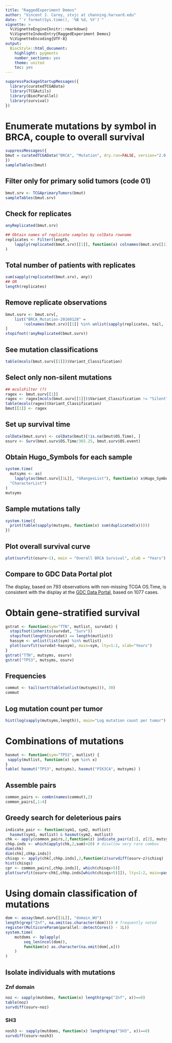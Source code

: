 ```yaml
---
title: "RaggedExperiment Demos"
author: "Vincent J. Carey, stvjc at channing.harvard.edu"
date: "`r format(Sys.time(), '%B %d, %Y')`"
vignette: >
  %\VignetteEngine{knitr::rmarkdown}
  %\VignetteIndexEntry{RaggedExperiment Demos}
  %\VignetteEncoding{UTF-8}
output:
  BiocStyle::html_document:
    highlight: pygments
    number_sections: yes
    theme: united
    toc: yes
---
```


```r
suppressPackageStartupMessages({
  library(curatedTCGAData)
  library(TCGAutils)
  library(BiocParallel)
  library(survival)
})
```

# Enumerate mutations by symbol in BRCA, couple to overall survival

```r
suppressMessages({
bmut = curatedTCGAData("BRCA", "Mutation", dry.run=FALSE, version="2.0.1")
})
sampleTables(bmut)
```

## Filter only for primary solid tumors (code 01)

```r
bmut.srv <- TCGAprimaryTumors(bmut)
sampleTables(bmut.srv)
```

## Check for replicates

```r
anyReplicated(bmut.srv)

## Obtain names of replicate samples by colData rowname
replicates <- Filter(length,
    lapply(replicated(bmut.srv)[[1]], function(x) colnames(bmut.srv[[1]])[x])
)
```

## Total number of patients with replicates

```r
sum(sapply(replicated(bmut.srv), any))
## OR
length(replicates)
```

## Remove replicate observations

```r
bmut.surv <- bmut.srv[,
    list("BRCA_Mutation-20160128" =
        !colnames(bmut.srv)[[1]] %in% unlist(sapply(replicates, tail, -1)))
]
stopifnot(!anyReplicated(bmut.surv))
```

## See mutation classifications

```r
table(mcols(bmut.surv[[1]])$Variant_Classification)
```

## Select only non-silent mutations

```r
## mcolsFilter (?)
ragex <- bmut.surv[[1]]
ragex <- ragex[mcols(bmut.surv[[1]])$Variant_Classification != "Silent", ]
table(mcols(ragex)$Variant_Classification)
bmut[[1]] <- ragex
```

## Set up survival time

```r
colData(bmut.surv) <- colData(bmut)[!is.na(bmut$OS.Time), ]
osurv <- Surv(bmut.surv$OS.Time/365.25, bmut.surv$OS.event)
```

## Obtain Hugo_Symbols for each sample

```r
system.time(
  mutsyms <- as(
    lapply(as(bmut.surv[[1L]], "GRangesList"), function(x) x$Hugo_Symbol),
  "CharacterList")
)
mutsyms
```

## Sample mutations tally

```r
system.time({
  print(table(sapply(mutsyms, function(x) sum(duplicated(x)))))
})
```

## Plot overall survival curve

```r
plot(survfit(osurv~1), main = "Overall BRCA Survival", xlab = "Years")
```

## Compare to GDC Data Portal plot

The display, based on 793 observations with non-missing
TCGA OS.Time, is consistent with the display at the [GDC Data Portal](https://portal.gdc.cancer.gov/exploration?filters=%7B%22op%22%3A%22and%22%2C%22content%22%3A%5B%7B%22content%22%3A%7B%22field%22%3A%22cases.diagnoses.tissue_or_organ_of_origin%22%2C%22value%22%3A%5B%22axillary%20tail%20of%20breast%22%2C%22breast%2C%20nos%22%2C%22central%20portion%20of%20breast%22%2C%22lower-inner%20quadrant%20of%20breast%22%2C%22lower-outer%20quadrant%20of%20breast%22%2C%22nipple%22%2C%22overlapping%20lesion%20of%20breast%22%2C%22upper-inner%20quadrant%20of%20breast%22%2C%22upper-outer%20quadrant%20of%20breast%22%5D%7D%2C%22op%22%3A%22in%22%7D%2C%7B%22content%22%3A%7B%22field%22%3A%22cases.primary_site%22%2C%22value%22%3A%5B%22breast%22%5D%7D%2C%22op%22%3A%22in%22%7D%2C%7B%22op%22%3A%22in%22%2C%22content%22%3A%7B%22field%22%3A%22cases.project.program.name%22%2C%22value%22%3A%5B%22TCGA%22%5D%7D%7D%5D%7D&searchTableTab=genes), based on 1077 cases.

# Obtain gene-stratified survival

```r
gstrat <- function(sym="TTN", mutlist, survdat) {
  stopifnot(inherits(survdat, "Surv"))
  stopifnot(length(survdat) == length(mutlist))
  hassym <- unlist(list(sym) %in% mutlist)
  plot(survfit(survdat~hassym), main=sym, lty=1:2, xlab="Years")
}
gstrat("TTN", mutsyms, osurv)
gstrat("TP53", mutsyms, osurv)
```

## Frequencies

```r
commut <- tail(sort(table(unlist(mutsyms))), 30)
commut
```

## Log mutation count per tumor

```r
hist(log(sapply(mutsyms,length)), main="Log mutation count per tumor")
```
 
# Combinations of mutations

```r
hasmut <- function(sym="TP53", mutlist) {
 sapply(mutlist, function(x) sym %in% x)
}
table( hasmut("TP53", mutsyms), hasmut("PIK3CA", mutsyms) )
```

## Assemble pairs

```r
common_pairs <- combn(names(commut),2)
common_pairs[,1:4]
```

## Greedy search for deleterious pairs

```r
indicate_pair <- function(sym1, sym2, mutlist)
  hasmut(sym1, mutlist) & hasmut(sym2, mutlist)
chk <- apply(common_pairs,2,function(z) indicate_pair(z[1], z[2], mutsyms))
chkp.inds <- which(apply(chk,2,sum)>20) # disallow very rare combos
dim(chk)
dim(chk[,chkp.inds])
chisqs <- apply(chk[,chkp.inds],2,function(z)survdiff(osurv~z)$chisq)
hist(chisqs)
cpr <- common_pairs[,chkp.inds][, which(chisqs>5)]
plot(survfit(osurv~chk[,chkp.inds[which(chisqs>5)]]), lty=1:2, main=paste(cpr, collapse=" & " ))
```

# Using domain classification of mutations

```r
dom <- assay(bmut.surv[[1L]], "domain_WU")
length(grep("Znf", na.omit(as.character(dom)))) # frequently noted
register(MulticoreParam(parallel::detectCores() - 1L))
system.time(
    mutdoms <- bplapply(
        seq_len(ncol(dom)),
        function(x) as.character(na.omit(dom[,x]))
    )
)
```

## Isolate individuals with mutations

### Znf domain

```r
noz <- sapply(mutdoms, function(x) length(grep("Znf", x))==0)
table(noz)
survdiff(osurv~noz)
```

### SH3

```r
nosh3 <- sapply(mutdoms, function(x) length(grep("SH3", x))==0)
survdiff(osurv~nosh3)
```


